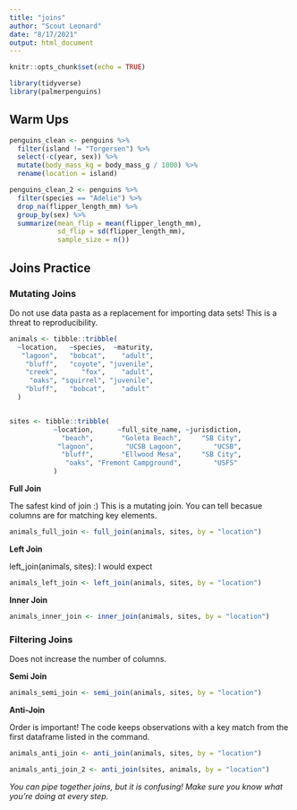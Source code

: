 ```yaml
---
title: "joins"
author: "Scout Leonard"
date: "8/17/2021"
output: html_document
---
```


```r
knitr::opts_chunk$set(echo = TRUE)

library(tidyverse)
library(palmerpenguins)
```


## Warm Ups

```r
penguins_clean <- penguins %>% 
  filter(island != "Torgersen") %>% 
  select(-c(year, sex)) %>% 
  mutate(body_mass_kg = body_mass_g / 1000) %>% 
  rename(location = island)
```

```r
penguins_clean_2 <- penguins %>% 
  filter(species == "Adelie") %>% 
  drop_na(flipper_length_mm) %>% 
  group_by(sex) %>% 
  summarize(mean_flip = mean(flipper_length_mm),
            sd_flip = sd(flipper_length_mm),
            sample_size = n())
```

## Joins Practice

### Mutating Joins

Do not use data pasta as a replacement for importing data sets! This is a threat to reproducibility. 

```r
animals <- tibble::tribble(
  ~location,   ~species,  ~maturity,
   "lagoon",   "bobcat",    "adult",
    "bluff",   "coyote", "juvenile",
    "creek",      "fox",    "adult",
     "oaks", "squirrel", "juvenile",
    "bluff",   "bobcat",    "adult"
  )


sites <- tibble::tribble(
           ~location,      ~full_site_name, ~jurisdiction,
             "beach",       "Goleta Beach",     "SB City",
            "lagoon",        "UCSB Lagoon",        "UCSB",
             "bluff",       "Ellwood Mesa",     "SB City",
              "oaks", "Fremont Campground",        "USFS"
           )

```

**Full Join**

The safest kind of join :)
This is a mutating join. You can tell becasue columns are for matching key elements. 

```r
animals_full_join <- full_join(animals, sites, by = "location")
```

**Left Join **

left_join(animals, sites): I would expect 

```r
animals_left_join <- left_join(animals, sites, by = "location")
```


**Inner Join **

```r
animals_inner_join <- inner_join(animals, sites, by = "location")
```

### Filtering Joins

Does not increase the number of columns. 

**Semi Join**

```r
animals_semi_join <- semi_join(animals, sites, by = "location")
```

**Anti-Join**

Order is important! The code keeps observations with a key match from the first dataframe listed in the command. 

```r
animals_anti_join <- anti_join(animals, sites, by = "location")

animals_anti_join_2 <- anti_join(sites, animals, by = "location")
```

*You can pipe together joins, but it is confusing! Make sure you know what you're doing at every step.*










